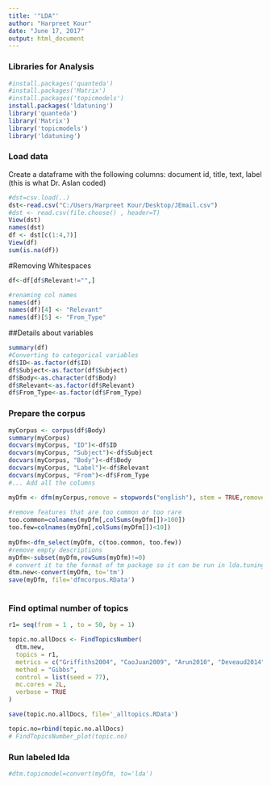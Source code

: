 ```yaml
---
title: '"LDA"'
author: "Harpreet Kour"
date: "June 17, 2017"
output: html_document
---
```


### Libraries for Analysis
```r
#install.packages('quanteda')
#install.packages('Matrix')
#install.packages('topicmodels')
install.packages('ldatuning')
library('quanteda')
library('Matrix')
library('topicmodels')
library('ldatuning')
```


### Load data

Create a dataframe with the following columns: 
 document id, title, text, label (this is what Dr. Aslan coded)
```r

#dst=csv.load(..)
dst<-read.csv("C:/Users/Harpreet Kour/Desktop/JEmail.csv")
#dst <- read.csv(file.choose() , header=T)
View(dst)
names(dst)
df <- dst[c(1:4,7)]
View(df)
sum(is.na(df))
```

#Removing Whitespaces
```r
df<-df[df$Relevant!="",]

#renaming col names
names(df)
names(df)[4] <- "Relevant"
names(df)[5] <- "From_Type"

```

##Details about variables
```r
summary(df)
#Converting to categorical variables
df$ID<-as.factor(df$ID)
df$Subject<-as.factor(df$Subject)
df$Body<-as.character(df$Body)
df$Relevant<-as.factor(df$Relevant)
df$From_Type<-as.factor(df$From_Type)
```


### Prepare the corpus  
```r
myCorpus <- corpus(df$Body) 
summary(myCorpus)
docvars(myCorpus, "ID")<-df$ID
docvars(myCorpus, "Subject")<-df$Subject
docvars(myCorpus, "Body")<-df$Body
docvars(myCorpus, "Label")<-df$Relevant
docvars(myCorpus, "From")<-df$From_Type
#... Add all the columns

myDfm <- dfm(myCorpus,remove = stopwords("english"), stem = TRUE,remove_numbers=TRUE,remove_punct=TRUE)
 
#remove features that are too common or too rare
too.common=colnames(myDfm[,colSums(myDfm[])>100])
too.few=colnames(myDfm[,colSums(myDfm[])<10])
 
myDfm<-dfm_select(myDfm, c(too.common, too.few))
#remove empty descriptions
myDfm<-subset(myDfm,rowSums(myDfm)!=0)
# convert it to the format of tm package so it can be run in lda.tuning package for detecting number of topics
dtm.new<-convert(myDfm, to='tm')
save(myDfm, file='dfmcorpus.RData')
 
```

### Find optimal number of topics
```r
r1= seq(from = 1 , to = 50, by = 1)

topic.no.allDocs <- FindTopicsNumber(
  dtm.new,
  topics = r1,
  metrics = c("Griffiths2004", "CaoJuan2009", "Arun2010", "Deveaud2014"),
  method = "Gibbs",
  control = list(seed = 77),
  mc.cores = 2L,
  verbose = TRUE
)

save(topic.no.allDocs, file='_alltopics.RData')

topic.no=rbind(topic.no.allDocs)
# FindTopicsNumber_plot(topic.no)

```



### Run labeled lda

```r
#dtm.topicmodel=convert(myDfm, to='lda')


```

